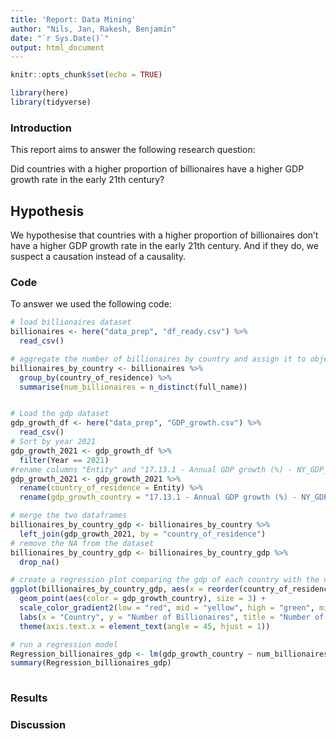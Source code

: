 ```yaml
---
title: 'Report: Data Mining'
author: "Nils, Jan, Rakesh, Benjamin"
date: "`r Sys.Date()`"
output: html_document
---
```


```r
knitr::opts_chunk$set(echo = TRUE)

library(here)
library(tidyverse)
```

### Introduction

This report aims to answer the following research question:

Did countries with a higher proportion of billionaires have a higher GDP growth rate in the early 21th century?

## Hypothesis

We hypothesise that countries with a higher proportion of billionaires don't have a higher GDP growth rate in the early 21th century. And if they do, we suspect a causation instead of a causality.

### Code

To answer we used the following code:

```r
# load billionaires dataset
billionaires <- here("data_prep", "df_ready.csv") %>%
  read_csv()

# aggregate the number of billionaires by country and assign it to object billionaires_by_country
billionaires_by_country <- billionaires %>%
  group_by(country_of_residence) %>%
  summarise(num_billionaires = n_distinct(full_name))


# Load the gdp dataset
gdp_growth_df <- here("data_prep", "GDP_growth.csv") %>%
  read_csv()
# Sort by year 2021
gdp_growth_2021 <- gdp_growth_df %>%
  filter(Year == 2021)
#rename columns "Entity" and "17.13.1 - Annual GDP growth (%) - NY_GDP_MKTP_KD_ZG"
gdp_growth_2021 <- gdp_growth_2021 %>%
  rename(country_of_residence = Entity) %>%
  rename(gdp_growth_country = "17.13.1 - Annual GDP growth (%) - NY_GDP_MKTP_KD_ZG")

# merge the two dataframes
billionaires_by_country_gdp <- billionaires_by_country %>%
  left_join(gdp_growth_2021, by = "country_of_residence")
# remove the NA from the dataset
billionaires_by_country_gdp <- billionaires_by_country_gdp %>%
  drop_na()

# create a regression plot comparing the gdp of each country with the number of billionaires. the x axis should state each country's name, the names should be rotated, so the plot is readable.
ggplot(billionaires_by_country_gdp, aes(x = reorder(country_of_residence, -num_billionaires), y = num_billionaires)) +
  geom_point(aes(color = gdp_growth_country), size = 3) +
  scale_color_gradient2(low = "red", mid = "yellow", high = "green", midpoint = 0) +
  labs(x = "Country", y = "Number of Billionaires", title = "Number of Billionaires by Country and GDP") +
  theme(axis.text.x = element_text(angle = 45, hjust = 1))

# run a regression model
Regression_billionaires_gdp <- lm(gdp_growth_country ~ num_billionaires, data = billionaires_by_country_gdp)
summary(Regression_billionaires_gdp)
        
```


### Results

### Discussion
